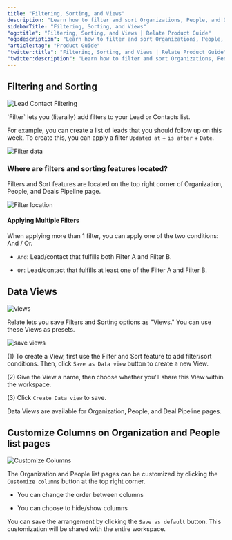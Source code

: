 ```yaml
---
title: "Filtering, Sorting, and Views"
description: "Learn how to filter and sort Organizations, People, and Deals. Also learn how to use Data Views."
sidebarTitle: "Filtering, Sorting, and Views"
"og:title": "Filtering, Sorting, and Views | Relate Product Guide"
"og:description": "Learn how to filter and sort Organizations, People, and Deals. Also learn how to use Data Views."
"article:tag": "Product Guide"
"twitter:title": "Filtering, Sorting, and Views | Relate Product Guide"
"twitter:description": "Learn how to filter and sort Organizations, People, and Deals. Also learn how to use Data Views."
---
```


## Filtering and Sorting

![Lead Contact Filtering](/images/features/lead-contact-filtering.png)

\`Filter\` lets you (literally) add filters to your Lead or Contacts list.

For example, you can create a list of leads that you should follow up on this week. To create this, you can apply a filter `Updated at` \+ `is after` \+ `Date`.

![Filter data](/images/features/filter-date.png)

### Where are filters and sorting features located?

Filters and Sort features are located on the top right corner of Organization, People, and Deals Pipeline page.

![Filter location](/images/features/filter-sort.png)

#### Applying Multiple Filters

When applying more than 1 filter, you can apply one of the two conditions: And / Or.

- `And`: Lead/contact that fulfills both Filter A and Filter B.

- `Or`: Lead/contact that fulfills at least one of the Filter A and Filter B.

## Data Views

![views](/images/features/views.png)

Relate lets you save Filters and Sorting options as "Views." You can use these Views as presets.

![save views](/images/features/save-views.png)

(1) To create a View, first use the Filter and Sort feature to add filter/sort conditions. Then, click `Save as Data view` button to create a new View.

(2) Give the View a name, then choose whether you'll share this View within the workspace.

(3) Click `Create Data view` to save.

<Tip>

Data Views are available for Organization, People, and Deal Pipeline pages.

</Tip>

## Customize Columns on Organization and People list pages

![Customize Columns](/images/features/customize-columns.png)

The Organization and People list pages can be customized by clicking the `Customize columns` button at the top right corner.

- You can change the order between columns

- You can choose to hide/show columns

You can save the arrangement by clicking the `Save as default` button. This customization will be shared with the entire workspace.
